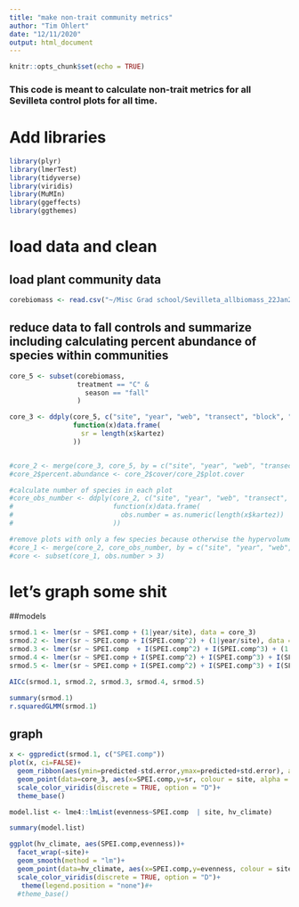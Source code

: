 ```yaml
---
title: "make non-trait community metrics"
author: "Tim Ohlert"
date: "12/11/2020"
output: html_document
---
```


```r
knitr::opts_chunk$set(echo = TRUE)
```


### This code is meant to calculate non-trait metrics for all Sevilleta control plots for all time. 



# Add libraries


```r
library(plyr)
library(lmerTest)
library(tidyverse)
library(viridis)
library(MuMIn)
library(ggeffects)
library(ggthemes)

```


# load data and clean

## load plant community data

```r
corebiomass <- read.csv("~/Misc Grad school/Sevilleta_allbiomass_22Jan2020.csv")

```

## reduce data to fall controls and summarize including calculating percent abundance of species within communities

```r
core_5 <- subset(corebiomass,
                 treatment == "C" &
                   season == "fall"
                 )

core_3 <- ddply(core_5, c("site", "year", "web", "transect", "block", "plot", "subplot", "quad", "SPEI.comp"),
                function(x)data.frame(
                  sr = length(x$kartez)
                ))


#core_2 <- merge(core_3, core_5, by = c("site", "year", "web", "transect", "block", "plot", "subplot", "quad"))
#core_2$percent.abundance <- core_2$cover/core_2$plot.cover

#calculate number of species in each plot 
#core_obs_number <- ddply(core_2, c("site", "year", "web", "transect", "block", "plot", "subplot", "quad"),
#                         function(x)data.frame(
#                           obs.number = as.numeric(length(x$kartez))
#                         ))

#remove plots with only a few species because otherwise the hypervolume doesn't work
#core_1 <- merge(core_2, core_obs_number, by = c("site", "year", "web", "transect", "block", "plot", "subplot", "quad"))
#core <- subset(core_1, obs.number > 3)
```


# let's graph some shit

##models
```r
srmod.1 <- lmer(sr ~ SPEI.comp + (1|year/site), data = core_3)
srmod.2 <- lmer(sr ~ SPEI.comp + I(SPEI.comp^2) + (1|year/site), data = core_3)
srmod.3 <- lmer(sr ~ SPEI.comp  + I(SPEI.comp^2) + I(SPEI.comp^3) + (1|year/site), data = core_3)
srmod.4 <- lmer(sr ~ SPEI.comp + I(SPEI.comp^2) + I(SPEI.comp^3) + I(SPEI.comp^4) + (1|year/site), data = core_3)
srmod.5 <- lmer(sr ~ SPEI.comp + I(SPEI.comp^2) + I(SPEI.comp^3) + I(SPEI.comp^4) + I(SPEI.comp^5) + (1|year/site), data = core_3)

AICc(srmod.1, srmod.2, srmod.3, srmod.4, srmod.5)

```

```r
summary(srmod.1)
r.squaredGLMM(srmod.1)
```



## graph
```r
x <- ggpredict(srmod.1, c("SPEI.comp"))
plot(x, ci=FALSE)+
  geom_ribbon(aes(ymin=predicted-std.error,ymax=predicted+std.error), alpha =.5)+
  geom_point(data=core_3, aes(x=SPEI.comp,y=sr, colour = site, alpha = .05))+
  scale_color_viridis(discrete = TRUE, option = "D")+
  theme_base()
```




```r
model.list <- lme4::lmList(evenness~SPEI.comp  | site, hv_climate)
```

```r
summary(model.list)
```



```r
ggplot(hv_climate, aes(SPEI.comp,evenness))+
  facet_wrap(~site)+
  geom_smooth(method = "lm")+
  geom_point(data=hv_climate, aes(x=SPEI.comp,y=evenness, colour = site))+
  scale_color_viridis(discrete = TRUE, option = "D")+
   theme(legend.position = "none")#+
  #theme_base()
```








